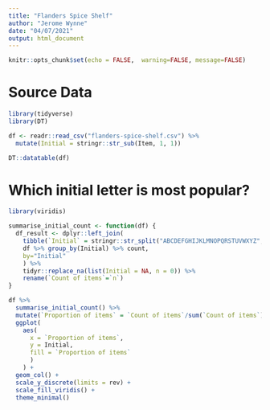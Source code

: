 ```yaml
---
title: "Flanders Spice Shelf"
author: "Jerome Wynne"
date: "04/07/2021"
output: html_document
---
```


```r
knitr::opts_chunk$set(echo = FALSE,  warning=FALSE, message=FALSE)
```

# Source Data

```r
library(tidyverse)
library(DT)

df <- readr::read_csv("flanders-spice-shelf.csv") %>%
  mutate(Initial = stringr::str_sub(Item, 1, 1))

DT::datatable(df)
```
# Which initial letter is most popular?

```r
library(viridis)

summarise_initial_count <- function(df) {
  df_result <- dplyr::left_join(
    tibble(`Initial` = stringr::str_split("ABCDEFGHIJKLMNOPQRSTUVWXYZ", "")[[1]]),
    df %>% group_by(Initial) %>% count, 
    by="Initial"
    ) %>%
    tidyr::replace_na(list(Initial = NA, n = 0)) %>%
    rename(`Count of items`=`n`)
}

df %>%
  summarise_initial_count() %>%
  mutate(`Proportion of items` = `Count of items`/sum(`Count of items`)) %>%
  ggplot(
    aes(
      x = `Proportion of items`,
      y = Initial,
      fill = `Proportion of items`
      )
    ) +
  geom_col() +
  scale_y_discrete(limits = rev) +
  scale_fill_viridis() +
  theme_minimal()
```
